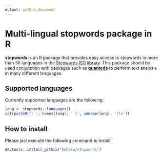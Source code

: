 ```yaml
---
output: github_document
---
```


# Multi-lingual stopwords package in R

**stopwords** is an R package that provides easy access to stopwords in more than 50 languages in the [Stopwords ISO library](https://github.com/stopwords-iso/stopwords-iso). This package should be used conjunction with packages such as [**quanteda**](https://github.com/kbenoit/quanteda) to perform text analysis in many different languages.

## Supported languages

Currently supported languages are the following:

```r
lang <- stopwords::languages()
cat(paste0('- ', names(lang), ' [', unname(lang), ']\n'))
```

## How to install

Please just execute the following command to install:

```r
devtools::install_github("koheiw/stopwords")
```
